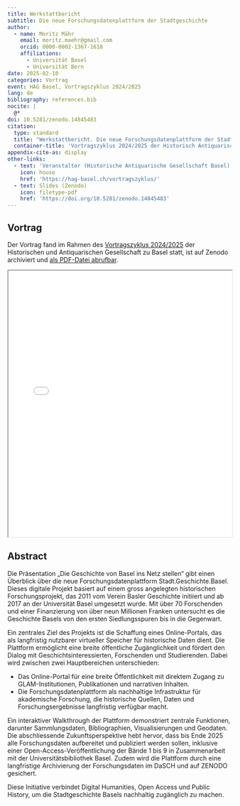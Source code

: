 ```yaml
---
title: Werkstattbericht
subtitle: Die neue Forschungsdatenplattform der Stadtgeschichte
author:
  - name: Moritz Mähr
    email: moritz.maehr@gmail.com
    orcid: 0000-0002-1367-1618
    affiliations:
      - Universität Basel
      - Universität Bern
date: 2025-02-10
categories: Vortrag
event: HAG Basel, Vortragszyklus 2024/2025
lang: de
bibliography: references.bib
nocite: |
  @*
doi: 10.5281/zenodo.14845483
citation:
  type: standard
  title: "Werkstattbericht. Die neue Forschungsdatenplattform der Stadtgeschichte."
  container-title: 'Vortragszyklus 2024/2025 der Historisch Antiquarischen Gesellschaft Basel (HAG), Naturhistorisches Museum Basel'
appendix-cite-as: display
other-links:
  - text: 'Veranstalter (Historische Antiquarische Gesellschaft Basel)'
    icon: house
    href: 'https://hag-basel.ch/vortragszyklus/'
  - text: Slides (Zenodo)
    icon: filetype-pdf
    href: 'https://doi.org/10.5281/zenodo.14845483'
---
```


## Vortrag

Der Vortrag fand im Rahmen des [Vortragszyklus 2024/2025](https://hag-basel.ch/archiv) der Historischen und Antiquarischen Gesellschaft zu Basel statt, ist auf Zenodo archiviert und [als PDF-Datei abrufbar](https://doi.org/10.5281/zenodo.14845483).

::: {.callout-tip title="Präsentation anzeigen" icon="false" collapse="true"}

<iframe src="/assets/files/20250210-Moritz_Maehr-Werkstattbericht.pdf" width="100%" height="600px" loading="lazy" allowfullscreen title="Werkstattbericht: Die neue Forschungsdatenplattform der Stadtgeschichte">

This browser does not support PDFs. Please download the PDF <a href="/assets/files/20250210-Moritz_Maehr-Werkstattbericht.pdf">download the PDF</a> to view it.

</iframe>
:::

## Abstract

Die Präsentation „Die Geschichte von Basel ins Netz stellen“ gibt einen Überblick über die neue Forschungsdatenplattform Stadt.Geschichte.Basel. Dieses digitale Projekt basiert auf einem gross angelegten historischen Forschungsprojekt, das 2011 vom Verein Basler Geschichte initiiert und ab 2017 an der Universität Basel umgesetzt wurde. Mit über 70 Forschenden und einer Finanzierung von über neun Millionen Franken untersucht es die Geschichte Basels von den ersten Siedlungsspuren bis in die Gegenwart.

Ein zentrales Ziel des Projekts ist die Schaffung eines Online-Portals, das als langfristig nutzbarer virtueller Speicher für historische Daten dient. Die Plattform ermöglicht eine breite öffentliche Zugänglichkeit und fördert den Dialog mit Geschichtsinteressierten, Forschenden und Studierenden. Dabei wird zwischen zwei Hauptbereichen unterschieden:

* Das Online-Portal für eine breite Öffentlichkeit mit direktem Zugang zu GLAM-Institutionen, Publikationen und narrativen Inhalten.
* Die Forschungsdatenplattform als nachhaltige Infrastruktur für akademische Forschung, die historische Quellen, Daten und Forschungsergebnisse langfristig verfügbar macht.

Ein interaktiver Walkthrough der Plattform demonstriert zentrale Funktionen, darunter Sammlungsdaten, Bibliographien, Visualisierungen und Geodaten. Die abschliessende Zukunftsperspektive hebt hervor, dass bis Ende 2025 alle Forschungsdaten aufbereitet und publiziert werden sollen, inklusive einer Open-Access-Veröffentlichung der Bände 1 bis 9 in Zusammenarbeit mit der Universitätsbibliothek Basel. Zudem wird die Plattform durch eine langfristige Archivierung der Forschungsdaten im DaSCH und auf ZENODO gesichert.

Diese Initiative verbindet Digital Humanities, Open Access und Public History, um die Stadtgeschichte Basels nachhaltig zugänglich zu machen.